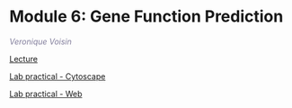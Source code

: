 # Module 6: Gene Function Prediction  

  *<font color="#827e9c">Veronique Voisin</font>*
  
  [Lecture](./lectures/Pathways2021_Module6.pdf)  
  
  [Lab practical - Cytoscape](#genemania_cytoscape)   
  
  [Lab practical - Web](#genemania_web)  
